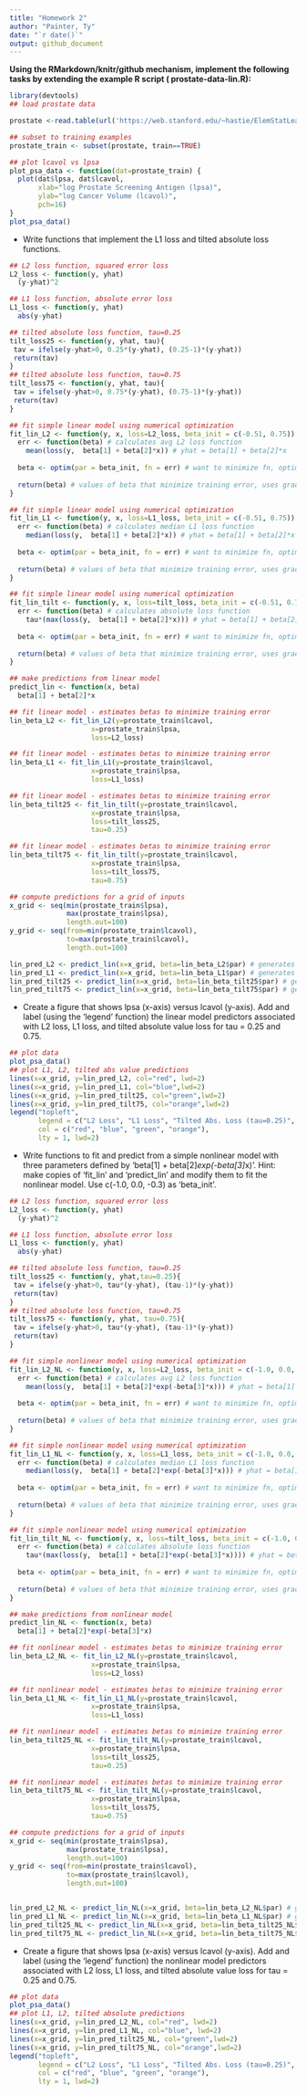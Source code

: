 ```yaml
---
title: "Homework 2"
author: "Painter, Ty"
date: "`r date()`"
output: github_document
---
```


**Using the RMarkdown/knitr/github mechanism, implement the following tasks by extending the example R script ( prostate-data-lin.R):** 

```r
library(devtools)
## load prostate data

prostate <-read.table(url('https://web.stanford.edu/~hastie/ElemStatLearn/datasets/prostate.data'))

## subset to training examples
prostate_train <- subset(prostate, train==TRUE)

## plot lcavol vs lpsa
plot_psa_data <- function(dat=prostate_train) {
  plot(dat$lpsa, dat$lcavol,
       xlab="log Prostate Screening Antigen (lpsa)",
       ylab="log Cancer Volume (lcavol)",
       pch=16)
}
plot_psa_data()
```

- Write functions that implement the L1 loss and tilted absolute loss functions.

```r
## L2 loss function, squared error loss
L2_loss <- function(y, yhat)
  (y-yhat)^2

## L1 loss function, absolute error loss
L1_loss <- function(y, yhat)
  abs(y-yhat)

## tilted absolute loss function, tau=0.25
tilt_loss25 <- function(y, yhat, tau){
 tav = ifelse(y-yhat>0, 0.25*(y-yhat), (0.25-1)*(y-yhat))
 return(tav)
}
## tilted absolute loss function, tau=0.75
tilt_loss75 <- function(y, yhat, tau){
 tav = ifelse(y-yhat>0, 0.75*(y-yhat), (0.75-1)*(y-yhat))
 return(tav)
}

## fit simple linear model using numerical optimization
fit_lin_L2 <- function(y, x, loss=L2_loss, beta_init = c(-0.51, 0.75)) { # estimates beta1 and beta2; beta minimizes residual squares
  err <- function(beta) # calculates avg L2 loss function
    mean(loss(y,  beta[1] + beta[2]*x)) # yhat = beta[1] + beta[2]*x
  
  beta <- optim(par = beta_init, fn = err) # want to minimize fn, optimize between (-0.51, 0.75), err is initial value 
  
  return(beta) # values of beta that minimize training error, uses gradient method
}

## fit simple linear model using numerical optimization
fit_lin_L1 <- function(y, x, loss=L1_loss, beta_init = c(-0.51, 0.75)) { # estimates beta1 and beta2; beta minimizes residual squares
  err <- function(beta) # calculates median L1 loss function
    median(loss(y,  beta[1] + beta[2]*x)) # yhat = beta[1] + beta[2]*x
  
  beta <- optim(par = beta_init, fn = err) # want to minimize fn, optimize between (-0.51, 0.75), err is initial value 
  
  return(beta) # values of beta that minimize training error, uses gradient method
}

## fit simple linear model using numerical optimization
fit_lin_tilt <- function(y, x, loss=tilt_loss, beta_init = c(-0.51, 0.75), tau) { # estimates beta1 and beta2; beta minimizes residual squares
  err <- function(beta) # calculates absolute loss function
    tau*(max(loss(y,  beta[1] + beta[2]*x))) # yhat = beta[1] + beta[2]*x
  
  beta <- optim(par = beta_init, fn = err) # want to minimize fn, optimize between (-0.51, 0.75), err is initial value 
  
  return(beta) # values of beta that minimize training error, uses gradient method
}

## make predictions from linear model
predict_lin <- function(x, beta)
  beta[1] + beta[2]*x

## fit linear model - estimates betas to minimize training error
lin_beta_L2 <- fit_lin_L2(y=prostate_train$lcavol,
                    x=prostate_train$lpsa,
                    loss=L2_loss)

## fit linear model - estimates betas to minimize training error
lin_beta_L1 <- fit_lin_L1(y=prostate_train$lcavol,
                    x=prostate_train$lpsa,
                    loss=L1_loss)

## fit linear model - estimates betas to minimize training error
lin_beta_tilt25 <- fit_lin_tilt(y=prostate_train$lcavol,
                    x=prostate_train$lpsa,
                    loss=tilt_loss25,
                    tau=0.25)

## fit linear model - estimates betas to minimize training error
lin_beta_tilt75 <- fit_lin_tilt(y=prostate_train$lcavol,
                    x=prostate_train$lpsa,
                    loss=tilt_loss75,
                    tau=0.75)

## compute predictions for a grid of inputs
x_grid <- seq(min(prostate_train$lpsa),
              max(prostate_train$lpsa),
              length.out=100)
y_grid <- seq(from=min(prostate_train$lcavol),
              to=max(prostate_train$lcavol),
              length.out=100)

lin_pred_L2 <- predict_lin(x=x_grid, beta=lin_beta_L2$par) # generates yhat (yhat = beta[1] + beta[2]*x)
lin_pred_L1 <- predict_lin(x=x_grid, beta=lin_beta_L1$par) # generates yhat (yhat = beta[1] + beta[2]*x)
lin_pred_tilt25 <- predict_lin(x=x_grid, beta=lin_beta_tilt25$par) # generates yhat (yhat = beta[1] + beta[2]*x)
lin_pred_tilt75 <- predict_lin(x=x_grid, beta=lin_beta_tilt75$par) # generates yhat (yhat = beta[1] + beta[2]*x)
```

- Create a figure that shows lpsa (x-axis) versus lcavol (y-axis). Add and label (using the 'legend' function) the linear model predictors associated with L2 loss, L1 loss, and tilted absolute value loss for tau = 0.25 and 0.75.

```r
## plot data
plot_psa_data()
## plot L1, L2, tilted abs value predictions
lines(x=x_grid, y=lin_pred_L2, col="red", lwd=2)
lines(x=x_grid, y=lin_pred_L1, col="blue",lwd=2)
lines(x=x_grid, y=lin_pred_tilt25, col="green",lwd=2)
lines(x=x_grid, y=lin_pred_tilt75, col="orange",lwd=2)
legend("topleft",
       legend = c("L2 Loss", "L1 Loss", "Tilted Abs. Loss (tau=0.25)", "Tilted Abs. Loss (tau=0.75)"),
       col = c("red", "blue", "green", "orange"),
       lty = 1, lwd=2)
```

- Write functions to fit and predict from a simple nonlinear model with three parameters defined by 'beta[1] + beta[2]*exp(-beta[3]*x)'. Hint: make copies of 'fit_lin' and 'predict_lin' and modify them to fit the nonlinear model. Use c(-1.0, 0.0, -0.3) as 'beta_init'.

```r
## L2 loss function, squared error loss
L2_loss <- function(y, yhat)
  (y-yhat)^2

## L1 loss function, absolute error loss
L1_loss <- function(y, yhat)
  abs(y-yhat)

## tilted absolute loss function, tau=0.25
tilt_loss25 <- function(y, yhat,tau=0.25){
 tav = ifelse(y-yhat>0, tau*(y-yhat), (tau-1)*(y-yhat))
 return(tav)
}
## tilted absolute loss function, tau=0.75
tilt_loss75 <- function(y, yhat, tau=0.75){
 tav = ifelse(y-yhat>0, tau*(y-yhat), (tau-1)*(y-yhat))
 return(tav)
}

## fit simple nonlinear model using numerical optimization
fit_lin_L2_NL <- function(y, x, loss=L2_loss, beta_init = c(-1.0, 0.0, -0.3)) { # estimates beta1 and beta2; beta minimizes residual squares
  err <- function(beta) # calculates avg L2 loss function
    mean(loss(y,  beta[1] + beta[2]*exp(-beta[3]*x))) # yhat = beta[1] + beta[2]*exp(-beta[3]*x)
  
  beta <- optim(par = beta_init, fn = err) # want to minimize fn, optimize between (-1.0, 0.0, -0.3), err is initial value 
  
  return(beta) # values of beta that minimize training error, uses gradient method
}

## fit simple nonlinear model using numerical optimization
fit_lin_L1_NL <- function(y, x, loss=L1_loss, beta_init = c(-1.0, 0.0, -0.3)) { # estimates beta1 and beta2; beta minimizes residual squares
  err <- function(beta) # calculates median L1 loss function
    median(loss(y,  beta[1] + beta[2]*exp(-beta[3]*x))) # yhat = beta[1] + beta[2]*exp(-beta[3]*x)
  
  beta <- optim(par = beta_init, fn = err) # want to minimize fn, optimize between (-1.0, 0.0, -0.3), err is initial value 
  
  return(beta) # values of beta that minimize training error, uses gradient method
}

## fit simple nonlinear model using numerical optimization
fit_lin_tilt_NL <- function(y, x, loss=tilt_loss, beta_init = c(-1.0, 0.0, -0.3), tau) { # estimates beta1 and beta2; beta minimizes residual squares
  err <- function(beta) # calculates absolute loss function
    tau*(max(loss(y,  beta[1] + beta[2]*exp(-beta[3]*x)))) # yhat = beta[1] + beta[2]*x
  
  beta <- optim(par = beta_init, fn = err) # want to minimize fn, optimize between (-1.0, 0.0, -0.3), err is initial value 
  
  return(beta) # values of beta that minimize training error, uses gradient method
}

## make predictions from nonlinear model
predict_lin_NL <- function(x, beta)
  beta[1] + beta[2]*exp(-beta[3]*x)

## fit nonlinear model - estimates betas to minimize training error
lin_beta_L2_NL <- fit_lin_L2_NL(y=prostate_train$lcavol,
                    x=prostate_train$lpsa,
                    loss=L2_loss)

## fit nonlinear model - estimates betas to minimize training error
lin_beta_L1_NL <- fit_lin_L1_NL(y=prostate_train$lcavol,
                    x=prostate_train$lpsa,
                    loss=L1_loss)

## fit nonlinear model - estimates betas to minimize training error
lin_beta_tilt25_NL <- fit_lin_tilt_NL(y=prostate_train$lcavol,
                    x=prostate_train$lpsa,
                    loss=tilt_loss25,
                    tau=0.25)

## fit nonlinear model - estimates betas to minimize training error
lin_beta_tilt75_NL <- fit_lin_tilt_NL(y=prostate_train$lcavol,
                    x=prostate_train$lpsa,
                    loss=tilt_loss75,
                    tau=0.75)

## compute predictions for a grid of inputs
x_grid <- seq(min(prostate_train$lpsa),
              max(prostate_train$lpsa),
              length.out=100)
y_grid <- seq(from=min(prostate_train$lcavol),
              to=max(prostate_train$lcavol),
              length.out=100)


lin_pred_L2_NL <- predict_lin_NL(x=x_grid, beta=lin_beta_L2_NL$par) # generates yhat (yhat = beta[1] + beta[2]*x)
lin_pred_L1_NL <- predict_lin_NL(x=x_grid, beta=lin_beta_L1_NL$par) # generates yhat (yhat = beta[1] + beta[2]*x)
lin_pred_tilt25_NL <- predict_lin_NL(x=x_grid, beta=lin_beta_tilt25_NL$par) # generates yhat (yhat = beta[1] + beta[2]*x)
lin_pred_tilt75_NL <- predict_lin_NL(x=x_grid, beta=lin_beta_tilt75_NL$par) # generates yhat (yhat = beta[1] + beta[2]*x)
```

- Create a figure that shows lpsa (x-axis) versus lcavol (y-axis). Add and label (using the 'legend' function) the nonlinear model predictors associated with L2 loss, L1 loss, and tilted absolute value loss for tau = 0.25 and 0.75.

```r
## plot data
plot_psa_data()
## plot L1, L2, tilted absolute predictions
lines(x=x_grid, y=lin_pred_L2_NL, col="red", lwd=2)
lines(x=x_grid, y=lin_pred_L1_NL, col="blue", lwd=2)
lines(x=x_grid, y=lin_pred_tilt25_NL, col="green",lwd=2)
lines(x=x_grid, y=lin_pred_tilt75_NL, col="orange",lwd=2)
legend("topleft",
       legend = c("L2 Loss", "L1 Loss", "Tilted Abs. Loss (tau=0.25)", "Tilted Abs. Loss (tau=0.75)"),
       col = c("red", "blue", "green", "orange"),
       lty = 1, lwd=2)
```